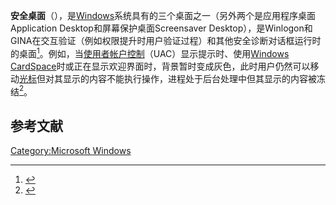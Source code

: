 {{noteTA
|G1=IT
|G2=Windows
|1=zh-cn:用户账户控制;zh-tw:使用者帳戶控制;
}}
'''安全桌面'''（{{lang-en|'''Winlogon Desktop'''}}），是[[Windows|Windows]]系统具有的三个桌面之一（另外两个是应用程序桌面Application Desktop和屏幕保护桌面Screensaver Desktop），是Winlogon和GINA在交互验证（例如权限提升时用户验证过程）和其他安全诊断对话框运行时的桌面<ref>{{cite web|language=en|publisher=MSDN|title=Winlogon desktop|url=http://msdn.microsoft.com/en-us/library/aa375994(VS.85).aspx|accessdate=2009-12-14|archive-date=2018-04-14|archive-url=https://web.archive.org/web/20180414011231/https://msdn.microsoft.com/en-us/library/aa375994(VS.85).aspx|dead-url=no}}</ref>。例如，当[[使用者帐户控制|使用者帐户控制]]（UAC）显示提示时、使用[[Windows_CardSpace|Windows CardSpace]]时或正在显示欢迎界面时，背景暂时变成灰色，此时用户仍然可以移动[[光标_(图形用户界面)|光标]]但对其显示的内容不能执行操作，进程处于后台处理中但其显示的内容被冻结<ref>{{cite book|title=《Windows Vista安全管理权威指南》|author=Mark Minasi, Byron Hynes，黄广华、张芳译|publisher=清华大学出版社|year=2008|isbn=978-7-302-17821-7}}</ref>。

==参考文献==
{{reflist}}

{{Windows-stub}}
[[Category:Microsoft_Windows|Category:Microsoft Windows]]